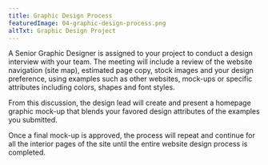 ```yaml
---
title: Graphic Design Process
featuredImage: 04-graphic-design-process.png
altTxt: Graphic Design Project
---
```


<div className="text-justify">
  <p className="pb-3">
    A Senior Graphic Designer is assigned to your project to conduct a design
    interview with your team. The meeting will include a review of the website
    navigation (site map), estimated page copy, stock images and your design
    preference, using examples such as other websites, mock-ups or specific
    attributes including colors, shapes and font styles.
  </p>
  <p className="pb-3">
    From this discussion, the design lead will create and present a homepage
    graphic mock-up that blends your favored design attributes of the examples
    you submitted.
  </p>
  <p>
    Once a final mock-up is approved, the process will repeat and continue for
    all the interior pages of the site until the entire website design process
    is completed.
  </p>
</div>
